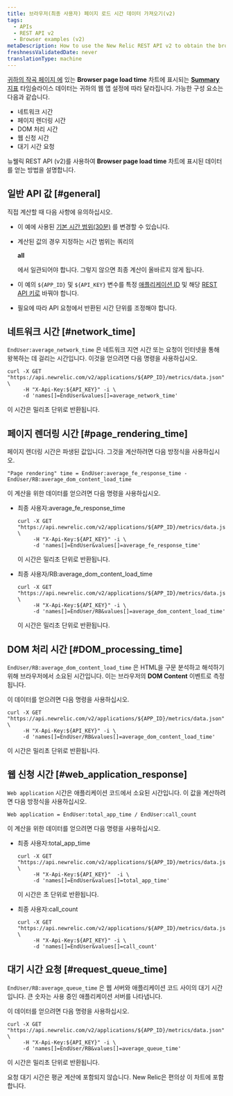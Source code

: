 ```yaml
---
title: 브라우저(최종 사용자) 페이지 로드 시간 데이터 가져오기(v2)
tags:
  - APIs
  - REST API v2
  - Browser examples (v2)
metaDescription: How to use the New Relic REST API v2 to obtain the browser transaction response time chart's data.
freshnessValidatedDate: never
translationType: machine
---
```


[귀하의 작곡 페이지 에](/docs/data-analysis/metrics/analyze-your-metrics/data-collection-metric-timeslice-event-data#timeslice-data) 있는 <DNT>**Browser page load time**</DNT> 차트에 표시되는 [<DNT>**Summary**</DNT> 지표](/docs/browser/new-relic-browser/getting-started/browser-overview-website-performance-glance) 타임슬라이스 데이터는 귀하의 웹 앱 설정에 따라 달라집니다. 가능한 구성 요소는 다음과 같습니다.

* 네트워크 시간
* 페이지 렌더링 시간
* DOM 처리 시간
* 웹 신청 시간
* 대기 시간 요청

뉴웰릭 REST API (v2)를 사용하여 <DNT>**Browser page load time**</DNT> 차트에 표시된 데이터를 얻는 방법을 설명합니다.

## 일반 API 값 [#general]

직접 계산할 때 다음 사항에 유의하십시오.

* 이 예에 사용된 [기본 시간 범위(30분)](/docs/apm/apis/requirements/specifying-time-range-api-v2#api-call) 를 변경할 수 있습니다.

* 계산된 값의 경우 지정하는 시간 범위는 쿼리의

  <DNT>**all**</DNT>

  에서 일관되어야 합니다. 그렇지 않으면 최종 계산이 올바르지 않게 됩니다.

* 이 예의 `${APP_ID}` 및 `${API_KEY}` 변수를 특정 [애플리케이션 ID](/docs/apm/apis/requirements/identification-code) 및 해당 [REST API 키로](/docs/apis/rest-api-v2/requirements/rest-api-key#viewing) 바꿔야 합니다.

* 필요에 따라 API 요청에서 반환된 시간 단위를 조정해야 합니다.

## 네트워크 시간 [#network_time]

`EndUser:average_network_time` 은 네트워크 지연 시간 또는 요청이 인터넷을 통해 왕복하는 데 걸리는 시간입니다. 이것을 얻으려면 다음 명령을 사용하십시오.

```
curl -X GET "https://api.newrelic.com/v2/applications/${APP_ID}/metrics/data.json" \
     -H "X-Api-Key:${API_KEY}" -i \
     -d 'names[]=EndUser&values[]=average_network_time'
```

이 시간은 밀리초 단위로 반환됩니다.

## 페이지 렌더링 시간 [#page_rendering_time]

페이지 렌더링 시간은 파생된 값입니다. 그것을 계산하려면 다음 방정식을 사용하십시오.

```
"Page rendering" time = EndUser:average_fe_response_time - EndUser/RB:average_dom_content_load_time
```

이 계산을 위한 데이터를 얻으려면 다음 명령을 사용하십시오.

* 최종 사용자:average_fe_response_time

  ```
  curl -X GET "https://api.newrelic.com/v2/applications/${APP_ID}/metrics/data.json" \
       -H "X-Api-Key:${API_KEY}" -i \
       -d 'names[]=EndUser&values[]=average_fe_response_time'
  ```

  이 시간은 밀리초 단위로 반환됩니다.

* 최종 사용자/RB:average_dom_content_load_time

  ```
  curl -X GET "https://api.newrelic.com/v2/applications/${APP_ID}/metrics/data.json" \
       -H "X-Api-Key:${API_KEY}" -i \
       -d 'names[]=EndUser/RB&values[]=average_dom_content_load_time'
  ```

  이 시간은 밀리초 단위로 반환됩니다.

## DOM 처리 시간 [#DOM_processing_time]

`EndUser/RB:average_dom_content_load_time` 은 HTML을 구문 분석하고 해석하기 위해 브라우저에서 소요된 시간입니다. 이는 브라우저의 <DNT>**DOM Content**</DNT> 이벤트로 측정됩니다.

이 데이터를 얻으려면 다음 명령을 사용하십시오.

```
curl -X GET "https://api.newrelic.com/v2/applications/${APP_ID}/metrics/data.json" \
     -H "X-Api-Key:${API_KEY}" -i \
     -d 'names[]=EndUser/RB&values[]=average_dom_content_load_time'
```

이 시간은 밀리초 단위로 반환됩니다.

## 웹 신청 시간 [#web_application_response]

`Web application` 시간은 애플리케이션 코드에서 소요된 시간입니다. 이 값을 계산하려면 다음 방정식을 사용하십시오.

```
Web application = EndUser:total_app_time / EndUser:call_count
```

이 계산을 위한 데이터를 얻으려면 다음 명령을 사용하십시오.

* 최종 사용자:total_app_time

  ```
  curl -X GET "https://api.newrelic.com/v2/applications/${APP_ID}/metrics/data.json" \
       -H "X-Api-Key:${API_KEY}"  -i \
       -d 'names[]=EndUser&values[]=total_app_time'
  ```

  이 시간은 초 단위로 반환됩니다.

* 최종 사용자:call_count

  ```
  curl -X GET "https://api.newrelic.com/v2/applications/${APP_ID}/metrics/data.json" \
       -H "X-Api-Key:${API_KEY}" -i \
       -d 'names[]=EndUser&values[]=call_count'
  ```

## 대기 시간 요청 [#request_queue_time]

`EndUser/RB:average_queue_time` 은 웹 서버와 애플리케이션 코드 사이의 대기 시간입니다. 큰 숫자는 사용 중인 애플리케이션 서버를 나타냅니다.

이 데이터를 얻으려면 다음 명령을 사용하십시오.

```
curl -X GET "https://api.newrelic.com/v2/applications/${APP_ID}/metrics/data.json" \
     -H "X-Api-Key:${API_KEY}" -i \
     -d 'names[]=EndUser/RB&values[]=average_queue_time'
```

이 시간은 밀리초 단위로 반환됩니다.

요청 대기 시간은 평균 계산에 포함되지 않습니다. New Relic은 편의상 이 차트에 포함합니다.